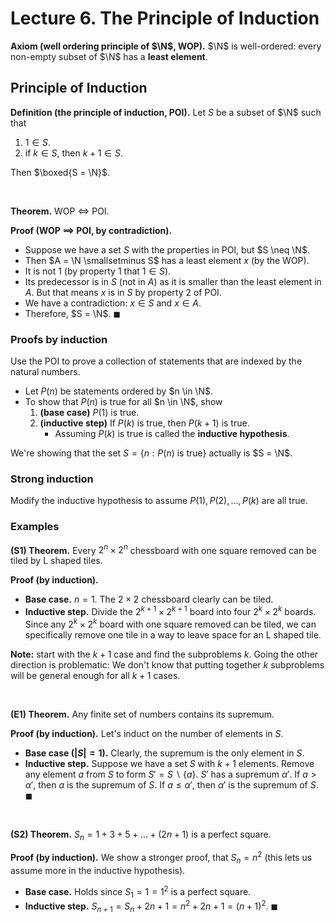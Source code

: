 # Lecture 6. The Principle of Induction

**Axiom (well ordering principle of $\N$, WOP).** $\N$ is well-ordered: every non-empty subset of $\N$ has a **least element**.

## Principle of Induction
**Definition (the principle of induction, POI).** Let $S$ be a subset of $\N$ such that

1. $1 \in S$.
2. if $k \in S$, then $k + 1 \in S$.

Then $\boxed{S = \N}$.

<br/>

**Theorem.** WOP $\iff$ POI.

**Proof (WOP $\implies$ POI, by contradiction).** 

- Suppose we have a set $S$ with the properties in POI, but $S \neq \N$.
- Then $A = \N \smallsetminus S$ has a least element $x$ (by the WOP).
- It is not $1$ (by property 1 that $1 \in S$).
- Its predecessor is in $S$ (not in $A$) as it is smaller than the least element in $A$. But that means $x$ is in $S$ by property 2 of POI.
- We have a contradiction: $x \in S$ and $x \in A$.
- Therefore, $S = \N$. $\blacksquare$

### Proofs by induction
Use the POI to prove a collection of statements that are indexed by the natural numbers.

- Let $P(n)$ be statements ordered by $n \in \N$.
- To show that $P(n)$ is true for all $n \in \N$, show
    1. **(base case)** $P(1)$ is true. 
    2. **(inductive step)** If $P(k)$ is true, then $P(k + 1)$ is true.
        - Assuming $P(k)$ is true is called the **inductive hypothesis**.

We're showing that the set $S = \{n : P(n)\ \text{is true}\}$ actually is $S = \N$.

### Strong induction
Modify the inductive hypothesis to assume $P(1), P(2), ..., P(k)$ are all true.

### Examples

**(S1) Theorem.**  Every $2^n \times 2^n$ chessboard with one square removed can be tiled by L shaped tiles.

**Proof (by induction).**
- **Base case.** $n = 1$. The $2 \times 2$ chessboard clearly can be tiled.
- **Inductive step.** Divide the $2^{k + 1} \times 2^{k + 1}$ board into four $2^k \times 2^k$ boards. Since any $2^k \times 2^k$ board with one square removed can be tiled, we can specifically remove one tile in a way to leave space for an L shaped tile.

**Note:** start with the $k + 1$ case and find the subproblems $k$. Going the other direction is problematic: We don't know that putting together $k$ subproblems will be general enough for all $k + 1$ cases.

<br />

**(E1) Theorem.** Any finite set of numbers contains its supremum.

**Proof (by induction).** Let's induct on the number of elements in $S$.
- **Base case ($|S| = 1$).** Clearly, the supremum is the only element in $S$.
- **Inductive step.** Suppose we have a set $S$ with $k + 1$ elements. Remove any element $a$ from $S$ to form $S' = S \smallsetminus \{a\}$. $S'$ has a supremum $\alpha'$. If $a > \alpha'$, then $a$ is the supremum of $S$. If $a \leq \alpha'$, then $\alpha'$ is the supremum of $S$. $\blacksquare$

<br />

**(S2) Theorem.** $S_n = 1 + 3 + 5 + ... + (2n + 1)$ is a perfect square.

**Proof (by induction).** We show a stronger proof, that $S_n = n^2$ (this lets us assume more in the inductive hypothesis).
- **Base case.** Holds since $S_1 = 1 = 1^2$ is a perfect square.
- **Inductive step.** $S_{n + 1} = S_n + 2n + 1 = n^2 + 2n + 1 = (n + 1)^2$. $\blacksquare$
